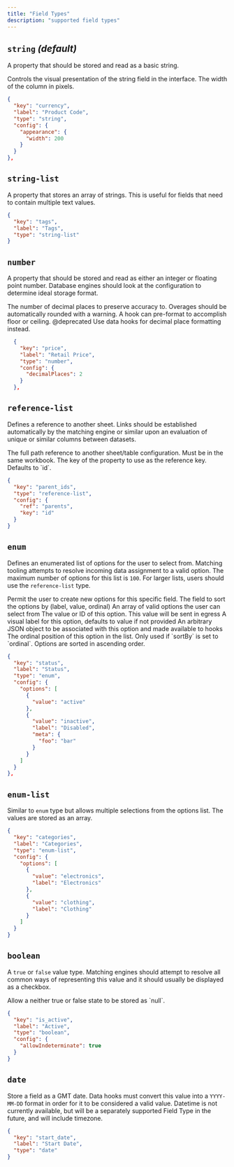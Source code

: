 ```yaml
---
title: "Field Types"
description: "supported field types"
---
```


## `string` _(default)_

A property that should be stored and read as a basic string.

<ParamField path="config.appearance" type="object">
  Controls the visual presentation of the string field in the interface.
</ParamField>

<ParamField path="config.appearance.width" type="number">
  The width of the column in pixels.
</ParamField>

```json
{
  "key": "currency",
  "label": "Product Code",
  "type": "string",
  "config": {
    "appearance": {
      "width": 200
    }
  }
},
```

## `string-list`

<Snippet file="shared/advanced_mapping_required.mdx" />

A property that stores an array of strings. This is useful for fields that need to contain multiple text values.

```json
{
  "key": "tags",
  "label": "Tags",
  "type": "string-list"
}
```

## `number`

A property that should be stored and read as either an integer or floating point
number. Database engines should look at the configuration to determine ideal
storage format.

<ParamField path="config.decimalPlaces" type="number">
  The number of decimal places to preserve accuracy to. Overages should be
  automatically rounded with a warning. A hook can pre-format to accomplish
  floor or ceiling.
  @deprecated Use data hooks for decimal place formatting instead.
</ParamField>

```json
  {
    "key": "price",
    "label": "Retail Price",
    "type": "number",
    "config": {
      "decimalPlaces": 2
    }
  },
```

## `reference-list`

Defines a reference to another sheet. Links should be established automatically
by the matching engine or similar upon an evaluation of unique or similar
columns between datasets.

<ParamField path="config.ref" required>
  The full path reference to another sheet/table configuration. Must be in the
  same workbook.
</ParamField>

<ParamField path="config.key" default="id" type="string">
  The key of the property to use as the reference key. Defaults to `id`.
</ParamField>

```json
{
  "key": "parent_ids",
  "type": "reference-list",
  "config": {
    "ref": "parents",
    "key": "id"
  }
}
```

## `enum`

Defines an enumerated list of options for the user to select from. Matching
tooling attempts to resolve incoming data assignment to a valid option. The
maximum number of options for this list is `100`. For larger lists, users should
use the `reference-list` type.

<ParamField path="config.allow_custom" default="false" type="boolean">
  Permit the user to create new options for this specific field.
</ParamField>

<ParamField path="config.sortBy" default="label" type="string">
  The field to sort the options by (label, value, ordinal)
</ParamField>

<ParamField path="config.options" required>
  An array of valid options the user can select from
</ParamField>

<Expandable title="options" type="array" defaultOpen={true}>

<ParamField path="value" required>
  The value or ID of this option. This value will be sent in egress
</ParamField>

<ParamField path="label" default="value" type="string">
  A visual label for this option, defaults to value if not provided
</ParamField>

<ParamField path="meta" type="object">
  An arbitrary JSON object to be associated with this option and made available to hooks
</ParamField>

<ParamField path="ordinal" type="number">
  The ordinal position of this option in the list. Only used if `sortBy` is set to `ordinal`. Options are sorted in ascending order.
</ParamField>
</Expandable>

```json
{
  "key": "status",
  "label": "Status",
  "type": "enum",
  "config": {
    "options": [
      {
        "value": "active"
      },
      {
        "value": "inactive",
        "label": "Disabled",
        "meta": {
          "foo": "bar"
        }
      }
    ]
  }
},
```

## `enum-list`

<Snippet file="shared/advanced_mapping_required.mdx" />

Similar to `enum` type but allows multiple selections from the options list. The values are stored as an array.

```json
{
  "key": "categories",
  "label": "Categories",
  "type": "enum-list",
  "config": {
    "options": [
      {
        "value": "electronics",
        "label": "Electronics"
      },
      {
        "value": "clothing",
        "label": "Clothing"
      }
    ]
  }
}
```

## `boolean`

A `true` or `false` value type. Matching engines should attempt to resolve all
common ways of representing this value and it should usually be displayed as a
checkbox.

<ParamField path="config.allowIndeterminate" default="false" type="boolean">
  Allow a neither true or false state to be stored as `null`.
</ParamField>

```json
{
  "key": "is_active",
  "label": "Active",
  "type": "boolean",
  "config": {
    "allowIndeterminate": true
  }
}
```

## `date`

Store a field as a GMT date. Data hooks must convert this value into a
`YYYY-MM-DD` format in order for it to be considered a valid value. Datetime is
not currently available, but will be a separately supported Field Type in the
future, and will include timezone.

```json
{
  "key": "start_date",
  "label": "Start Date",
  "type": "date"
}
```